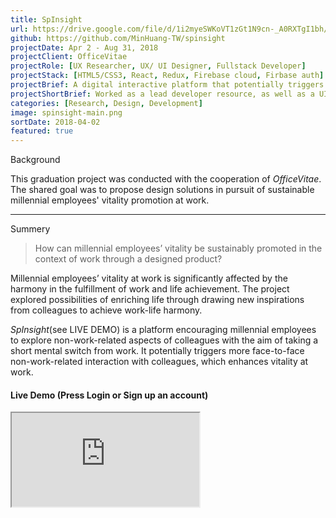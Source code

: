 ```yaml
---
title: SpInsight
url: https://drive.google.com/file/d/1i2myeSWKoVT1zGt1N9cn-_A0RXTgI1bh/view
github: https://github.com/MinHuang-TW/spinsight
projectDate: Apr 2 - Aug 31, 2018
projectClient: OfficeVitae
projectRole: [UX Researcher, UX/ UI Designer, Fullstack Developer]
projectStack: [HTML5/CSS3, React, Redux, Firebase cloud, Firbase auth]
projectBrief: A digital interactive platform that potentially triggers more face-to-face non-work-related interactions between millennial colleagues, which in turn enhances their vitality at work.
projectShortBrief: Worked as a lead developer resource, as well as a UI/UX designer, on the new Alienware Command Center.
categories: [Research, Design, Development]
image: spinsight-main.png
sortDate: 2018-04-02
featured: true
---
```


<TitleAnchored top="2.5rem">Background</TitleAnchored>

This graduation project was conducted with the cooperation of _OfficeVitae_. The shared goal was to propose design solutions in pursuit of sustainable millennial employees' vitality promotion at work.

---

<div class='iframe-container'>
<div>
<TitleAnchored top='0'>Summery</TitleAnchored>

> How can millennial employees’ vitality be sustainably promoted in the context of work through a designed product?

Millennial employees’ vitality at work is significantly affected by the harmony in the fulfillment of work and life achievement. The project explored possibilities of enriching life through drawing new inspirations from colleagues to achieve work-life harmony.

_SpInsight_(see LIVE DEMO) is a platform encouraging millennial employees to explore non-work-related aspects of colleagues with the aim of taking a short mental switch from work. It potentially triggers more face-to-face non-work-related interaction with colleagues, which enhances vitality at work.

<h4>
  Live Demo 
  <span>(Press Login or Sign up an account)</span> 
  <BsArrowRight />
</h4>
</div>

<iframe src='https://spinsight.netlify.app/login' />
</div>

---

<TitleAnchored>Approach</TitleAnchored>

The project started with the <a href='#Research Findings'>**USER-CENTRIC RESEARCH**</a> with millennial employees into effective vitality strategies at work. Then, the person-product interaction facilitating the long-term vitality goal was explored by means of iterative <a href='#Insights From Research Through Design'>**RESEARCH THROUGH DESIGN**</a>. At the end, a digital social <a href='#Conceptualization'>**VITALITY PLATFORM**</a> was created in pursuit of sustainable employee vitality promotion at work, and <a href='#Final Evaluation'>**EVALUATED**</a> in the actual context.

<div class='figure-container' style={{ marginBottom: 0 }}>

![Final field test at a large-scale company](./spinsight-field-test.jpg)

</div>

<TitleAnchored>Research Findings</TitleAnchored>

> What is the millennial employees’ vitality goal at work?

Through literature and user-centric research(contextmapping), vitality themes and factors were formulated. Millennial employees’ vitality at work is significantly affected by the interpersonal(e.g. social interaction) and organizational factors(e.g. work-life balance). They seek harmony in the fulfillment of work and life achievement, which was identified as the ultimate goal in terms of the long-term influence and salient impact on millennial employees.

<div class='figure-container'>

![A session of contextmapping](./spinsight-contextmapping.png)
![Statement cards derived from all sessions](./spinsight-statement-card.jpg)

</div>

<div class='figure-container'>

![Impact-awareness matrix of vitality theme and factors(Filled colors: Factors voted more)](spinsight-matrix.png)

</div>

<p style={{ marginTop: "5rem" }}>
  The research phase was concluded with the selected vitality direction _Life
  Enrichment through drawing new inspirations from colleagues_ on account of
  social interaction and active participation, which are successful long-term
  implementing criteria identified from digital health and existing workplace
  products.
</p>

<div class='figure-container'>

![The vitality strategy and the design direction with the aim of vitality at work](./spinsight-direction.png)

</div>

<TitleAnchored>Insights From Research Through Design</TitleAnchored>

> How can millennial employees’ vitality goal be sustainably promoted at work through a designed product or a service?

Four generated concepts were tested in a startup company and the results were assessed by the vitality criteria, active participation and simplicity. The curiosity about the non-work-related aspect of colleagues was discovered as a strong intrinsic motivator. Therefore, the concept of encouraging millennial employees to take short mental breaks via answering a non-work-related random question about colleagues and triggering interactions between them(e.g. find out the answer) was selected.

<div class='figure-container'>

![Generated ideas aiming at life enrichment](./spinsight-ideation.png)
![The paper prototype used in field tests](./spinsight-paper-prototype.png)

</div>

<div class='figure-container'>

![The qualitative analysis of vitality criteria for each concepts](./spinsight-analysis.png)

</div>

<div class='iframe-container'>
<div>

> How can the Vitality Platform support person-product interaction to achieve the vitality goal in the long run?

Optimized person-product interaction of the selected concept was explored through testing digital prototypes(see LIVE DEMO) with 11 millennial employees. Based on the result, the Spin Wheel(3) was chosen for:

- Optimized interaction: Inviting, evoking positive emotions

- Better leveraging motivators: Different difficulty levels of questions

In addition, other colleague's answers are appealing and motivating, which should be included in the further development.

<h4>
  Live Demo <BsArrowRight />
</h4>

1. Plain
1. Printout
1. Spin Wheel
1. Slot Machine
1. Scratch Card

</div>

<iframe src='https://spinsight-prototype.netlify.app/' />
</div>

<TitleAnchored>Conceptualization</TitleAnchored>

> How can millennial employees’ vitality goal be sustainably promoted at work through the Vitality Platform?

- Design Goal: A digital platform encouraging millennial employees to explore non-work-related aspects of colleagues with the aim of taking a mental switch from work

- Target Interaction: Engaging, Curious and Relaxed

The final concept, _SpInsight_, has three main functions: requesting, answering and proposing a random question about colleagues with various difficulty levels: appearance, belongings, character, experience and customized questions.

<div class='figure-container'>

![UI Design system(left) The refined person-product interaction journey(right)](./spinsight-design-system.png)

</div>

<div class='figure-container'>

![Wireframe](./spinsight-wireframe.png)

</div>

<TitleAnchored>Final Evaluation</TitleAnchored>

The <a href="#Summery">**FINAL PROTOTYPE**</a> was evaluated with 37 participants in
four companies for a week.

The concept worked well in the group of 12 interns and it potentially triggered more face-to-face non-work-related interaction with colleagues, which in turn enhances vitality at work. However, the rest of participants showed less motivation because of less motivating questions and lack of triggers.

Thus, two focus groups were conducted to clarify the critical long-term motivators. The curiosity about how colleagues perceive oneself was the most powerful motivator to enhance the retention (e.g. push notification like _You are mentioned in an answer._).

<div class='figure-container uneven'>

![The result of different triggers](./spinsight-trigger.png)
![Possible improvements identified in focus groups](./spinsight-improved-flow.png)

</div>

<TitleAnchored>Future Development</TitleAnchored>

In general, SpInsight is suitable in a workplace and considered fun and engaging. However, how to precisely attract group participation and sustain millennial employees’ interest and motivations over time in different working contexts(e.g. company scale, department, company culture, the stage of group development) requires further research and evaluation.
